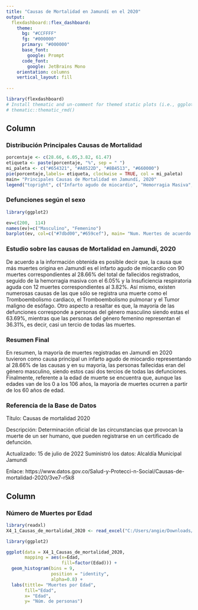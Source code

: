 ---
title: "Causas de Mortalidad en Jamundí en el 2020"
output: 
  flexdashboard::flex_dashboard:
    theme:
      bg: "#CCFFFF"
      fg: "#000000" 
      primary: "#000000"
      base_font:
        google: Prompt
      code_font:
        google: JetBrains Mono
    orientation: columns
    vertical_layout: fill
  
---



```{r setup, include=FALSE}
library(flexdashboard)
# Install thematic and un-comment for themed static plots (i.e., ggplot2)
# thematic::thematic_rmd()
```



Column {data-width=450 .tabset}
-----------------------------------------------------------------------

### Distribución Principales Causas de Mortalidad
```{r}
porcentaje <- c(28.66, 6.05,3.82, 61.47)
etiqueta <- paste(porcentaje, "%", sep = " ")
mi_paleta <- c("#654321", "#A0522D", "#8B4513", "#660000")
pie(porcentaje,labels= etiqueta, clockwise = TRUE, col = mi_paleta)
main= "Principales Causas de Mortalidad en Jamundí, 2020"
legend("topright", c("Infarto agudo de miocardio", "Hemorragia Masiva", "Insuficiencia Respiratoria Aguda", "Otras causas"), cex = 0.5, fill = mi_paleta)

```



### Defunciones según el sexo

```{r }

library(ggplot2)

ev=c(200,  114)
names(ev)=c("Masculino", "Femenino")
barplot(ev, col=c("#7dbd00","#659cef"), main= "Num. Muertes de acuerdo al sexo")

```


### Estudio sobre las causas de Mortalidad en Jamundí, 2020

De acuerdo a la información obtenida es posible decir que, la causa que más muertes origina en Jamundí es el infarto agudo de miocardio con 90 muertes correspondientes al 28.66% del total de fallecidos registrados, seguido de la hemorragia masiva con el 6.05% y la Insuficiencia respiratoria aguda con 12 muertes correspondientes al 3.82%. Así mismo, existen numerosas causas de las que sólo se registra una muerte como el Tromboembolismo cardiaco, el Tromboembolismo pulmonar y el Tumor maligno de esófago. 
Otro aspecto a resaltar es que, la mayoría de las defunciones corresponde a personas del género masculino siendo estas el 63.69%, mientras que las personas del género femenino representan el 36.31%, es decir, casi un tercio de todas las muertes. 

### Resumen Final
En resumen, la mayoría de muertes registradas en Jamundí en 2020 tuvieron como causa principal un infarto agudo de miocardio representando al 28.66% de las causas y en su mayoría, las personas fallecidas eran del género masculino, siendo estos casi dos tercios de todas las defunciones. Finalmente, referente a la edad de muerte se encuentra que, aunque las edades van de los 0 a los 106 años, la mayoría de muertes ocurren a partir de los 60 años de edad.

### Referencia de la Base de Datos

Título: Causas de mortalidad 2020

Descripción: Determinación oficial de las circunstancias que provocan la muerte de un ser humano, que pueden registrarse en un certificado de defunción.

Actualizado: 15 de julio de 2022
Suministró los datos: Alcaldía Municipal Jamundí

Enlace: https://www.datos.gov.co/Salud-y-Protecci-n-Social/Causas-de-mortalidad-2020/3ve7-r5k8 


Column {data-width=350}
-----------------------------------------------------------------------
### Número de Muertes por Edad
```{r}
library(readxl)
X4_1_Causas_de_mortalidad_2020 <- read_excel("C:/Users/angie/Downloads/actividad 122/4.1 Causas_de_mortalidad_2020.xlsx") 

library(ggplot2)

ggplot(data = X4_1_Causas_de_mortalidad_2020,
       mapping = aes(x=Edad,
                     fill=factor(Edad))) + 
  geom_histogram(bins = 9,
                 position = "identity",
                 alpha=0.8) +
  labs(tittle= "Muertes por Edad",
       fill="Edad",
       x= "Edad",
       y= "Núm. de personas")

```




